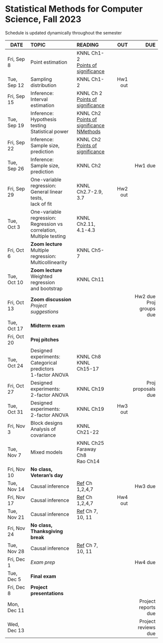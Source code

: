 <h1> Statistical Methods for Computer Science, Fall 2023 </h1>
Schedule is updated dynamically throughout the semester
</br>

<font size="3">

| DATE        | TOPIC            |READING     |      OUT |        DUE |
| ---------   |:-----------------|:-----------| --------:| ----------:|
| Fri, Sep 8  | Point estimation |  KNNL Ch1-2</br>[Points of significance](https://www.nature.com/articles/nmeth.2613)  |  | |
| Tue, Sep 12 | Sampling distribution |  KNNL Ch1-2 | Hw1 out  |            |
| Fri, Sep 15 | Inference:</br>Interval estimation   |  KNNL Ch 2</br>[Points of significance](https://www.nature.com/articles/nmeth.2659)  |          |            |
| Tue, Sep 19 | Inference:</br>Hypothesis testing </br>Statistical power |  KNNL Ch2</br>[Points of significance](https://www.nature.com/articles/nmeth.2698)</br>[NMethods](https://www.nature.com/articles/nmeth.3288)  |          |            |
| Fri, Sep 22 | Inference:</br>Sample size, prediction  | KNNL Ch2</br>[Points of significance](https://www.nature.com/articles/nmeth.2738)  |          |            |
| Tue, Sep 26 | Inference:</br>Sample size, prediction  | KNNL Ch2  |   | Hw1 due   |
| Fri, Sep 29 | One-variable regression:</br>General linear tests,</br>lack of fit    | KNNL Ch2.7-2.9, 3.7 | Hw2 out  |            |
| Tue, Oct 3  | One-variable regression:</br>Regression vs correlation,</br>Multiple testing | KNNL Ch2.11, 4.1-4.3  |      |          |
| Fri, Oct 6  | **Zoom lecture**</br>Multiple regression:</br>Multicollinearity |  KNNL Ch5-7 |   |   |
| Tue, Oct 10 | **Zoom lecture**</br>Weighted regression</br>and bootstrap |     KNNL Ch11   |     |  |
| Fri, Oct 13 | **Zoom discussion**</br>*Project suggestions*      |            |          | Hw2 due</br>Proj groups due |
| Tue, Oct 17 |  **Midterm exam** |  |   | |
| Fri, Oct 20 | **Proj pitches**|           |   |            |
| Tue, Oct 24 | Designed experiments:</br>Categorical predictors</br>1-factor ANOVA |  KNNL Ch8</br>KNNL Ch15-17 |    |            |
| Fri, Oct 27 | Designed experiments:</br>2-factor ANOVA | KNNL Ch19 | | Proj proposals due         |
| Tue, Oct 31 | Designed experiments:</br>2-factor ANOVA | KNNL Ch19 | Hw3 out  |            |
| Fri, Nov 3  | Block designs</br>Analysis of covariance | KNNL Ch21-22 |          |            |
| Tue, Nov 7  | Mixed models | KNNL Ch25</br>Faraway Ch8</br>Rao Ch14 |          |   |
| Fri, Nov 10 | **No class, Veteran's day** | |    |            |
| Tue, Nov 14 | Causal inference |[Ref](https://matheusfacure.github.io/python-causality-handbook/landing-page.html) Ch 1,2,4,7          | | Hw3 due|
| Fri, Nov 17 | Causal inference |[Ref](https://matheusfacure.github.io/python-causality-handbook/landing-page.html) Ch 1,2,4,7 |Hw4 out  | |
| Tue, Nov 21 | Causal inference | [Ref](https://matheusfacure.github.io/python-causality-handbook/landing-page.html) Ch 7, 10, 11   |    |            |
| Fri, Nov 24 | **No class, Thanksgiving break** ||||
| Tue, Nov 28 | Causal inference | [Ref](https://matheusfacure.github.io/python-causality-handbook/landing-page.html) Ch 7, 10, 11  |          |            |
| Fri, Dec 1  | *Exam prep*      |            |          |Hw4 due   |
| Tue, Dec 5  | **Final exam**   |            |          |            |
| Fri, Dec 8 | **Project presentations**  |  |          |            |
| Mon, Dec 11 |                  |            |          | Project reports due           |
| Wed, Dec 13 |                  |            |          | Project reviews due           |
</font>






